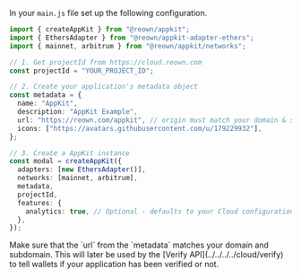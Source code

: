 In your `main.js` file set up the following configuration.

```ts
import { createAppKit } from "@reown/appkit";
import { EthersAdapter } from "@reown/appkit-adapter-ethers";
import { mainnet, arbitrum } from "@reown/appkit/networks";

// 1. Get projectId from https://cloud.reown.com
const projectId = "YOUR_PROJECT_ID";

// 2. Create your application's metadata object
const metadata = {
  name: "AppKit",
  description: "AppKit Example",
  url: "https://reown.com/appkit", // origin must match your domain & subdomain
  icons: ["https://avatars.githubusercontent.com/u/179229932"],
};

// 3. Create a AppKit instance
const modal = createAppKit({
  adapters: [new EthersAdapter()],
  networks: [mainnet, arbitrum],
  metadata,
  projectId,
  features: {
    analytics: true, // Optional - defaults to your Cloud configuration
  },
});
```

<Warning>
Make sure that the `url` from the `metadata` matches your domain and subdomain. This will later be used by the [Verify API](../../../../cloud/verify) to tell wallets if your application has been verified or not.
</Warning>
